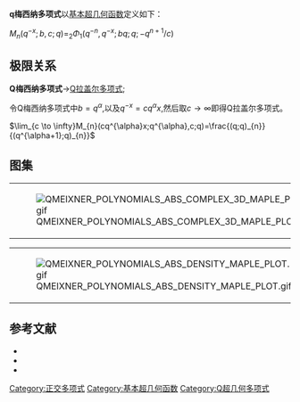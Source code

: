 '''q梅西纳多项式'''以[[基本超几何函数|基本超几何函数]]定义如下：

<math>M_n(q^{-x};b,c;q)=_2\Phi_1(q^{-n},q^{-x};bq;q;-q^{n+1}/c)</math>
==极限关系==
;'''Q梅西纳多项式'''→[[Q拉盖尔多项式|Q拉盖尔多项式]];
令Q梅西纳多项式中<math>b=q^\alpha</math>,以及<math>q^{-x}=cq^{\alpha}x</math>,然后取<math>c  \to  \infty</math>即得Q拉盖尔多项式。

<math>\lim_{c \to \infty}M_{n}(cq^{\alpha}x;q^{\alpha},c;q)=\frac{(q;q)_{n}}{(q^{\alpha+1};q)_{n}}</math>
==图集==
{|
|[[File:QMEIXNER_POLYNOMIALS_ABS_COMPLEX_3D_MAPLE_PLOT.gif|thumb]]
|[[File:QMEIXNER_POLYNOMIALS_IM_COMPLEX_3D_MAPLE_PLOT.gif|thumb]]
|[[File:QMEIXNER_POLYNOMIALS_RE_COMPLEX_3D_MAPLE_PLOT.gif|thumb]]
|}
{|
|[[File:QMEIXNER_POLYNOMIALS_ABS_DENSITY_MAPLE_PLOT.gif|thumb]]
|[[File:QMEIXNER_POLYNOMIALS_IM_DENSITY_MAPLE_PLOT.gif|thumb]]
|[[File:QMEIXNER_POLYNOMIALS_RE_DENSITY_MAPLE_PLOT.gif|thumb]]
|}

==参考文献==
*{{Citation | last1=Gasper | first1=George | last2=Rahman | first2=Mizan | title=Basic hypergeometric series | publisher=[[Cambridge_University_Press|Cambridge University Press]] | edition=2nd | series=Encyclopedia of Mathematics and its Applications | isbn=978-0-521-83357-8 | doi=10.2277/0521833574 | mr=2128719 | year=2004 | volume=96}}
*{{Citation | last1=Koekoek | first1=Roelof | last2=Lesky | first2=Peter A. | last3=Swarttouw | first3=René F. | title=Hypergeometric orthogonal polynomials and their q-analogues | publisher=[[Springer-Verlag|Springer-Verlag]] | location=Berlin, New York | series=Springer Monographs in Mathematics | isbn=978-3-642-05013-8 | doi=10.1007/978-3-642-05014-5 | mr=2656096 | year=2010}}
*{{dlmf|id=18|title=|first=Tom H. |last=Koornwinder|first2=Roderick S. C.|last2= Wong|first3=Roelof |last3=Koekoek||first4=René F. |last4=Swarttouw}}

[[Category:正交多项式|Category:正交多项式]]
[[Category:基本超几何函数|Category:基本超几何函数]]
{{q超几何函数}}
[[Category:Q超几何多项式|Category:Q超几何多项式]]